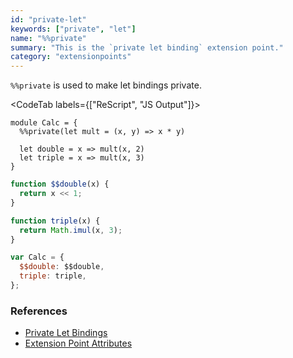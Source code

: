 ```yaml
---
id: "private-let"
keywords: ["private", "let"]
name: "%%private"
summary: "This is the `private let binding` extension point."
category: "extensionpoints"
---
```


`%%private` is used to make let bindings private.

<CodeTab labels={["ReScript", "JS Output"]}>

```res
module Calc = {
  %%private(let mult = (x, y) => x * y)

  let double = x => mult(x, 2)
  let triple = x => mult(x, 3)
}
```

```js
function $$double(x) {
  return x << 1;
}

function triple(x) {
  return Math.imul(x, 3);
}

var Calc = {
  $$double: $$double,
  triple: triple,
};
```

</CodeTab>

### References

- [Private Let Bindings](/docs/manual/latest/let-binding#private-let-bindings)
- [Extension Point Attributes](/docs/manual/latest/attribute#extension-point)
